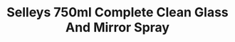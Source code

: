 ---
title: Selleys 750ml Complete Clean Glass And Mirror Spray
description: Selleys Complete Clean Glass & Mirror spray cleaner easily removes dirt, fingerprints and water spots leaving a streak-free finish.
image: /products/selleys-750ml-complete-clean-glass-and-mirror-spray.jpeg
price: 10
ratingValue: '4.9'
ratingCount: 2400
---